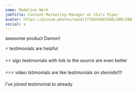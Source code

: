 ```yaml
---
name: Madeline Work
jobTitle: Content Marketing Manager at Chili Piper
avatar: https://picsum.photos/seed/1735045803588/200/200
social: x
---
```


awesome product Damon!

⚡️ testimonials are helpful

⚡️⚡️ sign testimonials with link to the source are even better

⚡️⚡️⚡️ video tstimonials are like testimonials on steroids!!!!

I’ve joined testimonial.to already
